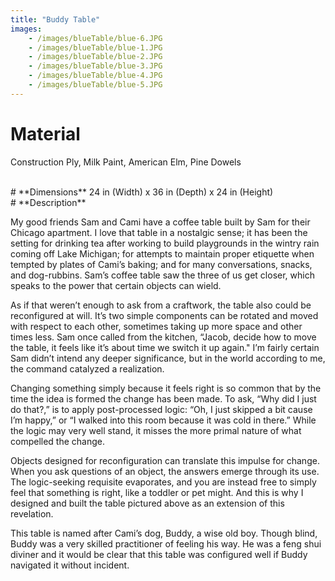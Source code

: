 ```yaml
---
title: "Buddy Table" 
images: 
    - /images/blueTable/blue-6.JPG
    - /images/blueTable/blue-1.JPG
    - /images/blueTable/blue-2.JPG
    - /images/blueTable/blue-3.JPG
    - /images/blueTable/blue-4.JPG
    - /images/blueTable/blue-5.JPG 
---
```

# **Material** 
Construction Ply, Milk Paint, American Elm, Pine Dowels  

<br />
# **Dimensions** 
24 in (Width) x 36 in (Depth) x 24 in (Height)

<br />
# **Description**  

My good friends Sam and Cami have a coffee table built by Sam for their Chicago apartment. I love that table in a nostalgic sense; it has been the setting for drinking tea after working to build playgrounds in the wintry rain coming off Lake Michigan; for attempts to maintain proper etiquette when tempted by plates of Cami’s baking; and for many conversations, snacks, and dog-rubbins. Sam’s coffee table saw the three of us get closer, which speaks to the power that certain objects can wield. 

As if that weren’t enough to ask from a craftwork, the table also could be reconfigured at will. It’s two simple components can be rotated and moved with respect to each other, sometimes taking up more space and other times less. Sam once called from the kitchen, “Jacob, decide how to move the table, it feels like it’s about time we switch it up again." I’m fairly certain Sam didn’t intend any deeper significance, but in the world according to me, the command catalyzed a realization. 

Changing something simply because it feels right is so common that by the time the idea is formed the change has been made. To ask, “Why did I just do that?,” is to apply post-processed logic: “Oh, I just skipped a bit cause I’m happy,” or “I walked into this room because it was cold in there.” While the logic may very well stand, it misses the more primal nature of what compelled the change.

Objects designed for reconfiguration can translate this impulse for change. When you ask questions of an object, the answers emerge through its use. The logic-seeking requisite evaporates, and you are instead free to simply feel that something is right, like a toddler or pet might. And this is why I designed and built the table pictured above as an extension of this revelation.

This table is named after Cami’s dog, Buddy, a wise old boy. Though blind, Buddy was a  very skilled practitioner of feeling his way. He was a feng shui diviner and it would be clear that this table was configured well if Buddy navigated it without incident. 

